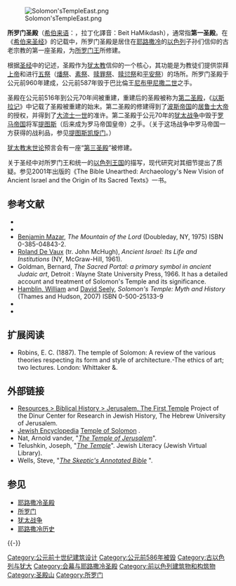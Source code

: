 {{Pathnav|耶路撒冷|耶路撒冷旧城|圣殿山|耶路撒冷圣殿}}
[[File:Solomon'sTempleEast.png|thumb]]

'''所罗门圣殿'''（[[希伯来语|希伯来语]]：{{rtl-lang|he|בית המקדש}}，拉丁化譯音：Beit HaMikdash），通常指'''第一圣殿'''。在《[[希伯来圣经|希伯来圣经]]》的记载中，所罗门圣殿是居住在[[耶路撒冷|耶路撒冷]]的[[以色列|以色列]]子孙们信仰的古老宗教的第一座圣殿，为[[所罗门王|所罗门王]]所修建。

根据[[圣经|圣经]]中的记述，圣殿作为[[犹太教|犹太教]]信仰的一个核心，其功能是为教徒们提供崇拜[[上帝|上帝]]和进行[[五祭|五祭]]（[[燔祭|燔祭]]、[[素祭|素祭]]、[[赎罪祭|赎罪祭]]、[[赎愆祭|赎愆祭]]和[[平安祭|平安祭]]）的场所。所罗门圣殿于公元前960年建成，公元前587年毁于巴比倫王[[尼布甲尼撒二世|尼布甲尼撒二世]]之手。

圣殿在公元前516年到公元70年间被重建，重建后的圣殿被称为[[第二圣殿|第二圣殿]]，《[[以斯拉记|以斯拉记]]》中记载了圣殿被重建的始末。第二圣殿的修建得到了[[波斯帝国|波斯帝国]]的[[居鲁士大帝|居鲁士大帝]]的授权，并得到了[[大流士一世|大流士一世]]的准许。第二圣殿于公元70年的[[犹太战争|犹太战争]]中毁于[[罗马帝国|罗马帝国]]将军[[提图斯|提图斯]]（后来成为罗马帝国皇帝）之手。（关于这场战争中罗马帝国一方获得的战利品，参见[[提图斯凯旋门|提图斯凯旋门]]。）

[[犹太教末世论|犹太教末世论]]预言会有一座“[[第三圣殿|第三圣殿]]”被修建。

关于圣经中对所罗门王和统一的[[以色列王國_(前期)|以色列王国]]的描写，现代研究对其细节提出了质疑。参见2001年出版的《The Bible Unearthed: Archaeology's New Vision of Ancient Israel and the Origin of Its Sacred Texts》一书。

== 参考文献 ==
{{Reflist|2}}
* {{cite book|first=Israel |last=Finkelstein|coauthors=Neil Asher Silberman|title=David and Solomon: In Search of the Bible's Sacred Kings and the Roots of the Western Tradition|publisher=Free Press|year=2006|isbn=0-7432-4362-5 }}
* {{cite book|first=Israel |last=Finkelstein|coauthors=Neil Asher Silberman|title=The Bible Unearthed: Archaeology's New Vision|year=2002 |url=https://archive.org/details/bibleunearthedar00fink }}
* [[Benjamin_Mazar|Benjamin Mazar]], ''The Mountain of the Lord'' (Doubleday, NY, 1975) ISBN 0-385-04843-2.
* [[Roland_De_Vaux|Roland De Vaux]] (tr. John McHugh), ''Ancient Israel: Its Life and Institutions'' (NY, McGraw-Hill, 1961).
* Goldman, Bernard, ''The Sacred Portal: a primary symbol in ancient Judaic art'', Detroit : Wayne State University Press, 1966. It has a detailed account and treatment of Solomon's Temple and its significance.
* [[William_J._Hamblin|Hamblin, William]] and [[David_Seely|David Seely]], ''Solomon's Temple: Myth and History'' (Thames and Hudson, 2007) ISBN 0-500-25133-9
* {{eastons}}
* {{JewishEncyclopedia}}

== 扩展阅读 ==
* Robins, E. C. (1887). The temple of Solomon: A review of the various theories respecting its form and style of architecture.-The ethics of art; two lectures. London: Whittaker &. 

== 外部链接 ==
* [http://www.dinur.org/resources/resourceCategoryDisplay.aspx?categoryid=418&rsid=478 Resources > Biblical History > Jerusalem, The First Temple] {{Wayback|url=http://www.dinur.org/resources/resourceCategoryDisplay.aspx?categoryid=418&rsid=478 |date=20090205165134 }} Project of the Dinur Center for Research in Jewish History, The Hebrew University of Jerusalem.
* [[Jewish_Encyclopedia|Jewish Encyclopedia]] [http://www.jewishencyclopedia.com/view.jsp?artid=129&letter=T Temple of Solomon] {{Wayback|url=http://www.jewishencyclopedia.com/view.jsp?artid=129&letter=T |date=20181225163710 }}. 
* Nat, Arnold vander, "''[https://web.archive.org/web/20090821184357/http://orion.it.luc.edu/~avande1/jerusalem/accounts/index.htm The Temple of Jerusalem]''". 
* Telushkin, Joseph, "''[https://web.archive.org/web/20111023215754/http://www.us-israel.org/jsource/Judaism/The_Temple.html The Temple]''". Jewish Literacy (Jewish Virtual Library).
* Wells, Steve, "''[http://www.skepticsannotatedbible.com/ The Skeptic's Annotated Bible] {{Wayback|url=http://www.skepticsannotatedbible.com/ |date=20070509065347 }}''".

== 参见 ==
{{Portal box|以色列|犹太教|历史}}
* [[耶路撒冷圣殿|耶路撒冷圣殿]]
* [[所罗门|所罗门]]
* [[犹太战争|犹太战争]]
* [[耶路撒冷历史|耶路撒冷历史]]

{{-}}
{{所罗门}}

[[Category:公元前十世纪建筑设计|Category:公元前十世纪建筑设计]]
[[Category:公元前586年被毁|Category:公元前586年被毁]]
[[Category:古以色列与犹大|Category:古以色列与犹大]]
[[Category:会幕与耶路撒冷圣殿|Category:会幕与耶路撒冷圣殿]]
[[Category:前以色列建筑物和构筑物|Category:前以色列建筑物和构筑物]]
[[Category:圣殿山|Category:圣殿山]]
[[Category:所罗门|Category:所罗门]]